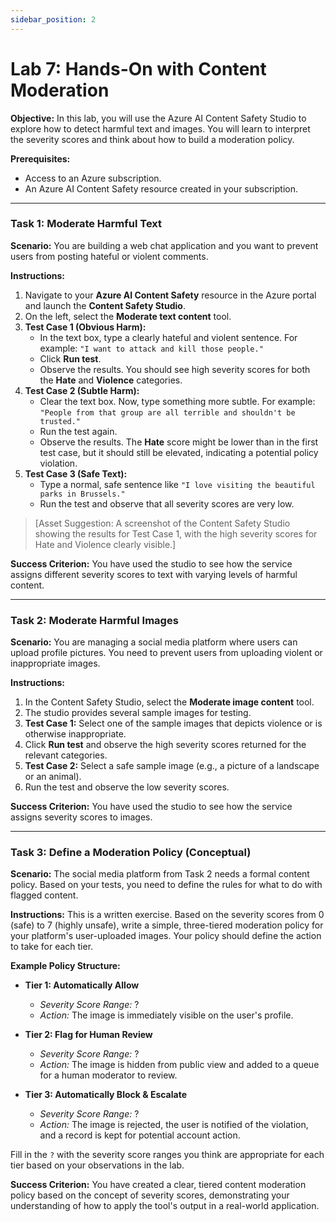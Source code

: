 ```yaml
---
sidebar_position: 2
---
```

# Lab 7: Hands-On with Content Moderation

**Objective:** In this lab, you will use the Azure AI Content Safety Studio to explore how to detect harmful text and images. You will learn to interpret the severity scores and think about how to build a moderation policy.

**Prerequisites:**
- Access to an Azure subscription.
- An Azure AI Content Safety resource created in your subscription.

---

### Task 1: Moderate Harmful Text

**Scenario:** You are building a web chat application and you want to prevent users from posting hateful or violent comments.

**Instructions:**
1.  Navigate to your **Azure AI Content Safety** resource in the Azure portal and launch the **Content Safety Studio**.
2.  On the left, select the **Moderate text content** tool.
3.  **Test Case 1 (Obvious Harm):**
    -   In the text box, type a clearly hateful and violent sentence. For example: `"I want to attack and kill those people."`
    -   Click **Run test**. 
    -   Observe the results. You should see high severity scores for both the **Hate** and **Violence** categories.
4.  **Test Case 2 (Subtle Harm):**
    -   Clear the text box. Now, type something more subtle. For example: `"People from that group are all terrible and shouldn't be trusted."`
    -   Run the test again.
    -   Observe the results. The **Hate** score might be lower than in the first test case, but it should still be elevated, indicating a potential policy violation.
5.  **Test Case 3 (Safe Text):**
    -   Type a normal, safe sentence like `"I love visiting the beautiful parks in Brussels."`
    -   Run the test and observe that all severity scores are very low.

> [Asset Suggestion: A screenshot of the Content Safety Studio showing the results for Test Case 1, with the high severity scores for Hate and Violence clearly visible.]

**Success Criterion:** You have used the studio to see how the service assigns different severity scores to text with varying levels of harmful content.

---

### Task 2: Moderate Harmful Images

**Scenario:** You are managing a social media platform where users can upload profile pictures. You need to prevent users from uploading violent or inappropriate images.

**Instructions:**
1.  In the Content Safety Studio, select the **Moderate image content** tool.
2.  The studio provides several sample images for testing.
3.  **Test Case 1:** Select one of the sample images that depicts violence or is otherwise inappropriate.
4.  Click **Run test** and observe the high severity scores returned for the relevant categories.
5.  **Test Case 2:** Select a safe sample image (e.g., a picture of a landscape or an animal).
6.  Run the test and observe the low severity scores.

**Success Criterion:** You have used the studio to see how the service assigns severity scores to images.

---

### Task 3: Define a Moderation Policy (Conceptual)

**Scenario:** The social media platform from Task 2 needs a formal content policy. Based on your tests, you need to define the rules for what to do with flagged content.

**Instructions:**
This is a written exercise. Based on the severity scores from 0 (safe) to 7 (highly unsafe), write a simple, three-tiered moderation policy for your platform's user-uploaded images. Your policy should define the action to take for each tier.

**Example Policy Structure:**

-   **Tier 1: Automatically Allow**
    -   *Severity Score Range:* ?
    -   *Action:* The image is immediately visible on the user's profile.

-   **Tier 2: Flag for Human Review**
    -   *Severity Score Range:* ?
    -   *Action:* The image is hidden from public view and added to a queue for a human moderator to review.

-   **Tier 3: Automatically Block & Escalate**
    -   *Severity Score Range:* ?
    -   *Action:* The image is rejected, the user is notified of the violation, and a record is kept for potential account action.

Fill in the `?` with the severity score ranges you think are appropriate for each tier based on your observations in the lab.

**Success Criterion:** You have created a clear, tiered content moderation policy based on the concept of severity scores, demonstrating your understanding of how to apply the tool's output in a real-world application.
